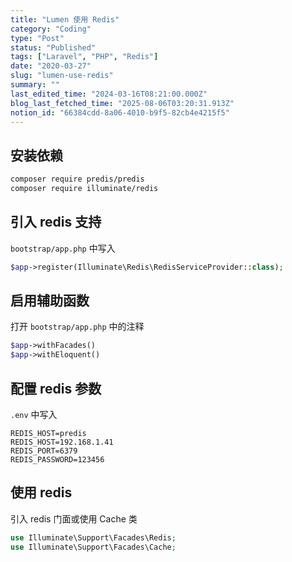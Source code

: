 ```yaml
---
title: "Lumen 使用 Redis"
category: "Coding"
type: "Post"
status: "Published"
tags: ["Laravel", "PHP", "Redis"]
date: "2020-03-27"
slug: "lumen-use-redis"
summary: ""
last_edited_time: "2024-03-16T08:21:00.000Z"
blog_last_fetched_time: "2025-08-06T03:20:31.913Z"
notion_id: "66384cdd-8a06-4010-b9f5-82cb4e4215f5"
---
```



## 安装依赖


```bash
composer require predis/predis
composer require illuminate/redis
```


## 引入 redis 支持


`bootstrap/app.php` 中写入


```php
$app->register(Illuminate\Redis\RedisServiceProvider::class);
```


## 启用辅助函数


打开 `bootstrap/app.php` 中的注释


```php
$app->withFacades()
$app->withEloquent()
```


## 配置 redis 参数


`.env` 中写入


```text
REDIS_HOST=predis
REDIS_HOST=192.168.1.41
REDIS_PORT=6379
REDIS_PASSWORD=123456
```


## 使用 redis


引入 redis 门面或使用 Cache 类


```php
use Illuminate\Support\Facades\Redis;
use Illuminate\Support\Facades\Cache;
```

